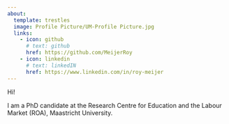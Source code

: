 ```yaml
---
about: 
  template: trestles
  image: Profile Picture/UM-Profile Picture.jpg
  links: 
    - icon: github
      # text: github
      href: https://github.com/MeijerRoy
    - icon: linkedin
      # text: linkedIN
      href: https://www.linkedin.com/in/roy-meijer
---
```


Hi!

I am a PhD candidate at the Research Centre for Education and the Labour Market (ROA), Maastricht University.
